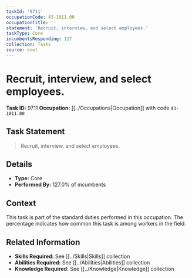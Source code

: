 ```yaml
---
taskId: '9711'
occupationCode: 43-1011.00
occupationTitle: ''
statement: 'Recruit, interview, and select employees.'
taskType: Core
incumbentsResponding: 127
collection: Tasks
source: onet
---
```

# Recruit, interview, and select employees.

**Task ID:** 9711
**Occupation:** [[../Occupations|Occupation]] with code `43-1011.00`

## Task Statement

> Recruit, interview, and select employees.

## Details

- **Type:** Core
- **Performed By:** 127.0% of incumbents

## Context

This task is part of the standard duties performed in this occupation. The percentage indicates how common this task is among workers in the field.

## Related Information

- **Skills Required:** See [[../Skills|Skills]] collection
- **Abilities Required:** See [[../Abilities|Abilities]] collection
- **Knowledge Required:** See [[../Knowledge|Knowledge]] collection
